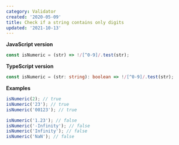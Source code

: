 ```yaml
---
category: Validator
created: '2020-05-09'
title: Check if a string contains only digits
updated: '2021-10-13'
---
```


**JavaScript version**

```js isNumeric.js
const isNumeric = (str) => !/[^0-9]/.test(str);
```

**TypeScript version**

```ts isNumeric.ts
const isNumeric = (str: string): boolean => !/[^0-9]/.test(str);
```

**Examples**

```js examples.js
isNumeric(2); // true
isNumeric('23'); // true
isNumeric('00123'); // true

isNumeric('1.23'); // false
isNumeric('-Infinity'); // false
isNumeric('Infinity'); // false
isNumeric('NaN'); // false
```
